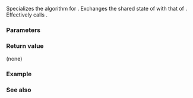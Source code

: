 {{cpp/title|swap&lt;small&gt;(std::promise)&lt;/small&gt;}}
{{cpp/thread/promise/navbar}}
{{ddcl|header=future|since=c++11|
template&lt; class R &gt;
void swap( promise&lt;R&gt;&amp; lhs, promise&lt;R&gt;&amp; rhs ) noexcept;
}}

Specializes the {{lc|std::swap}} algorithm for {{lc|std::promise}}. Exchanges the shared state of {{c|lhs}} with that of {{c|rhs}}. Effectively calls {{c|lhs.swap(rhs)}}.

===Parameters===
{{par begin}}
{{par|lhs, rhs|promises whose states to swap}}
{{par end}}

===Return value===
(none)

===Example===
{{example
|code=
|output=
}}

===See also===
{{dsc begin}}
{{dsc inc|cpp/thread/promise/dsc swap}}
{{dsc end}}

{{langlinks|de|es|fr|it|ja|pt|ru|zh}}